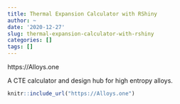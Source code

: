 ```yaml
---
title: Thermal Expansion Calculator with RShiny
author: ~
date: '2020-12-27'
slug: thermal-expansion-calculator-with-rshiny
categories: []
tags: []
---
```



https://Alloys.one

A CTE calculator and design hub for high entropy alloys. 

```r
knitr::include_url("https://Alloys.one")
```

